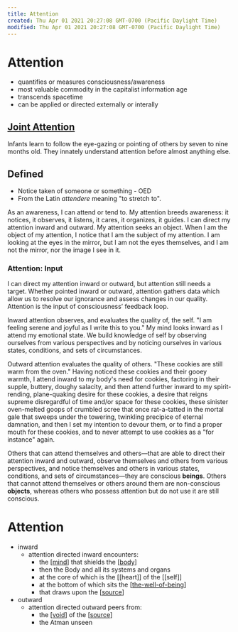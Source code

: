 ```yaml
---
title: Attention
created: Thu Apr 01 2021 20:27:08 GMT-0700 (Pacific Daylight Time)
modified: Thu Apr 01 2021 20:27:08 GMT-0700 (Pacific Daylight Time)
---
```

# Attention

- quantifies or measures consciousness/awareness
- most valuable commodity in the capitalist information age
- transcends spacetime
- can be applied or directed externally or interally

## [Joint Attention](https://www.wikiwand.com/en/Joint_attention)

Infants learn to follow the eye-gazing or pointing of others by seven to nine months old. They innately understand attention before almost anything else.

## Defined

- Notice taken of someone or something - OED
- From the Latin _attendere_ meaning "to stretch to".

As an awareness, I can attend or tend to. My attention breeds awareness: it notices, it observes, it listens, it cares, it organizes, it guides. I can direct my attention inward and outward. My attention seeks an object. When I am the object of my attention, I notice that I am the subject of my attention. I am looking at the eyes in the mirror, but I am not the eyes themselves, and I am not the mirror, nor the image I see in it.

### Attention: Input

I can direct my attention inward or outward, but attention still needs a target. Whether pointed inward or outward, attention gathers data which allow us to resolve our ignorance and assess changes in our quality. Attention is the input of consciousness’ feedback loop.

Inward attention observes, and evaluates the quality of, the self. "I am feeling serene and joyful as I write this to you." My mind looks inward as I attend my emotional state. We build knowledge of self by observing ourselves from various perspectives and by noticing ourselves in various states, conditions, and sets of circumstances.

Outward attention evaluates the quality of others. "These cookies are still warm from the oven." Having noticed these cookies and their gooey warmth, I attend inward to my body's need for cookies, factoring in their supple, buttery, doughy salacity, and then attend further inward to my spirit-rending, plane-quaking desire for these cookies, a desire that reigns supreme disregardful of time and/or space for these cookies, these sinister oven-melted goops of crumbled scree that once rat-a-tatted in the mortal gale that sweeps under the towering, twinkling precipice of eternal damnation, and then I set my intention to devour them, or to find a proper mouth for these cookies, and to never attempt to use cookies as a "for instance" again.

Others that can attend themselves and others—that are able to direct their attention inward and outward, observe themselves and others from various perspectives, and notice themselves and others in various states, conditions, and sets of circumstances—they are conscious **beings**. Others that cannot attend themselves or others around them are non-conscious **objects**, whereas others who possess attention but do not use it are still conscious.

# Attention

- inward
  - attention directed inward encounters:
    - the [[mind]] that shields the [[body]]
    - then the Body and all its systems and organs
    - at the core of which is the [[heart]] of the [[self]]
    - at the bottom of which sits the [[the-well-of-being]]
    - that draws upon the [[source]]
- outward
  - attention directed outward peers from:
    - the [[void]] of the [[source]]
    - the Atman unseen

[//begin]: # "Autogenerated link references for markdown compatibility"
[mind]: mind "Mind"
[body]: body "body"
[the-well-of-being]: ../../projects/the-well-of-being "The Well of Being"
[source]: ../../archives/roam/source "Source"
[void]: ../../archives/roam/void "void"
[source]: ../../archives/roam/source "Source"
[//end]: # "Autogenerated link references"

